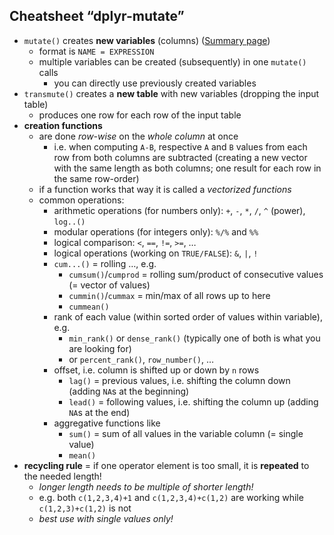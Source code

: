 


## Cheatsheet "dplyr-mutate"

- `mutate()` creates **new variables** (columns)  ([Summary page](https://dplyr.tidyverse.org/reference/mutate.html))
  - format is `NAME = EXPRESSION`
  - multiple variables can be created (subsequently) in one `mutate()` calls
    - you can directly use previously created variables
- `transmute()` creates a **new table** with new variables (dropping the input table)
  - produces one row for each row of the input table
- **creation functions** 
  - are done *row-wise* on the *whole column* at once
    - i.e. when computing `A-B`, respective `A` and `B` values from each row from both columns are subtracted (creating a new vector with the same length as both columns; one result for each row in the same row-order)
  - if a function works that way it is called a *vectorized functions*
  - common operations: 
    - arithmetic operations (for numbers only): `+`, `-`, `*`, `/`, `^` (power), `log..()`
    - modular operations (for integers only): `%/%` and `%%`
    - logical comparison: `<`, `==`, `!=`, `>=`, ...
    - logical operations (working on `TRUE/FALSE`): `&`, `|`, `!`
    - `cum...()` = rolling ..., e.g. 
      - `cumsum()`/`cumprod` = rolling sum/product of consecutive values (= vector of values)
      - `cummin()`/`cummax` = min/max of all rows up to here
      - `cummean()`
    - rank of each value (within sorted order of values within variable), e.g.
      - `min_rank()` or `dense_rank()` (typically one of both is what you are looking for)
      - or `percent_rank()`, `row_number()`, ...
    - offset, i.e. column is shifted up or down by `n` rows
      - `lag()` = previous values, i.e. shifting the column down (adding `NA`s at the beginning)
      - `lead()` = following values, i.e. shifting the column up (adding `NA`s at the end)
    - aggregative functions like
      - `sum()` = sum of all values in the variable column (= single value)
      - `mean()`
- **recycling rule** = if one operator element is too small, it is **repeated** to the needed length!
  - *longer length needs to be multiple of shorter length!*
  - e.g. both `c(1,2,3,4)+1` and `c(1,2,3,4)+c(1,2)` are working while `c(1,2,3)+c(1,2)` is not
  - *best use with single values only!*
  
